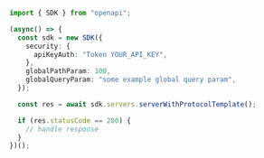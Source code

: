 ```typescript showLineNumbers copy filename="Server With Protocol Template usage example"
import { SDK } from "openapi";

(async() => {
  const sdk = new SDK({
    security: {
      apiKeyAuth: "Token YOUR_API_KEY",
    },
    globalPathParam: 100,
    globalQueryParam: "some example global query param",
  });

  const res = await sdk.servers.serverWithProtocolTemplate();

  if (res.statusCode == 200) {
    // handle response
  }
})();
```
